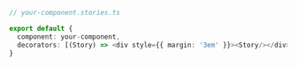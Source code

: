 ```ts
// your-component.stories.ts

export default {
  component: your-component,
  decorators: [(Story) => <div style={{ margin: '3em' }}><Story/></div>]
}
``` 